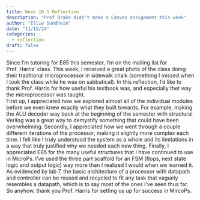 ```yaml
---
title: Week 10.5 Reflection
description: "Prof Brake didn't make a Canvas assignment this week"
author: "Ellie Sundheim"
date: "11/15/24"
categories:
  - reflection
draft: false
---
```

Since I'm tutoring for E85 this semester, I'm on the mailing list for Prof. Harris' class.
 This week, I received a great photo of the class doing their traditional microprocessor in sidewalk chalk
  (something I missed when I took the class while he was on sabbatical). 
  In this reflection, I'd like to thank Prof. Harris for how useful his textbook was, 
  and especially thet way the microprocessor was taught.\
First up, I appreciated how we explored almost all of the individual modules before we even knew exactly what they built towards. 
For example, making the ALU decoder way back at the beginning of the semester with structural Verilog was a great way to
 demystify something that could have been overwhelming. Secondly, I appreciated how we went through a couple different iterations 
 of the processor, making it slightly more complex each time. I felt like I truly understood the system as a whole and 
 its limitations in a way that truly justified why we needed each new thing. 
 Finally, I appreciated E85 for the many useful structures that I have continued to use in MicroPs. 
 I've used the three part scaffold for an FSM (flops, next state logic and output logic) way more than 
 I realized I would when we learned it. As evidenced by lab 7, the basic architecture of a processor with datapath and controller 
 can be reused and recycled to fit any task that vaguely resembles a datapath, which is to say most of the ones I've seen thus far.
  So anyhow, thank you Prof. Harris for setting us up for success in MircoPs.\
